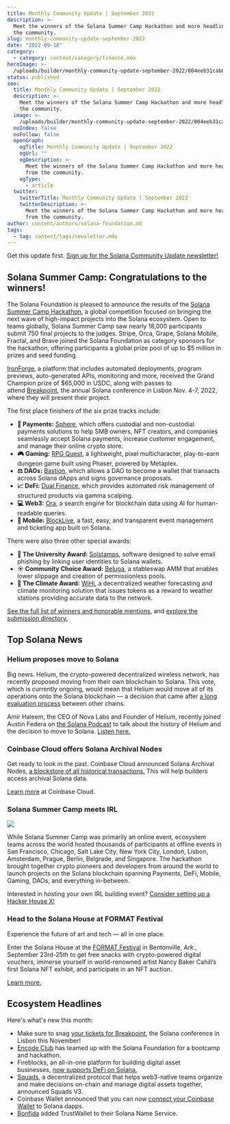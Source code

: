 ```yaml
---
title: Monthly Community Update | September 2022
description: >-
  Meet the winners of the Solana Summer Camp Hackathon and more headlines from
  the community.
slug: monthly-community-update-september-2022
date: "2022-09-18"
category:
  - category: content/category/finance.mdx
heroImage: >-
  /uploads/builder/monthly-community-update-september-2022/004eeb31cab841ebbd37b46bb2bb84a6.png
status: published
seo:
  title: Monthly Community Update | September 2022
  description: >-
    Meet the winners of the Solana Summer Camp Hackathon and more headlines from
    the community.
  image: >-
    /uploads/builder/monthly-community-update-september-2022/004eeb31cab841ebbd37b46bb2bb84a6.png
  noIndex: false
  noFollow: false
  openGraph:
    ogTitle: Monthly Community Update | September 2022
    ogUrl: ""
    ogDescription: >-
      Meet the winners of the Solana Summer Camp Hackathon and more headlines
      from the community.
    ogType:
      - article
  twitter:
    twitterTitle: Monthly Community Update | September 2022
    twitterDescription: >-
      Meet the winners of the Solana Summer Camp Hackathon and more headlines
      from the community.
author: content/authors/solana-foundation.md
tags:
  - tag: content/tags/newsletter.mdx
---
```


Get this update first. [Sign up for the Solana Community Update newsletter!](http://eepurl.com/gOcpoL?ref=solana.ghost.io)

## **Solana Summer Camp: Congratulations to the winners!**

The Solana Foundation is pleased to announce the results of the [Solana Summer Camp Hackathon](https://solana.com/summercamp?ref=solana.ghost.io), a global competition focused on bringing the next wave of high-impact projects into the Solana ecosystem. Open to teams globally, Solana Summer Camp saw nearly 18,000 participants submit 750 final projects to the judges. Stripe, Orca, Grape, Solana Mobile, Fractal, and Brave joined the Solana Foundation as category sponsors for the hackathon, offering participants a global prize pool of up to $5 million in prizes and seed funding. 

[IronForge](https://solana.com/summercamp/voting/ironforge?ref=solana.ghost.io), a platform that includes automated deployments, program previews, auto-generated APIs, monitoring and more, received the Grand Champion prize of $65,000 in USDC, along with passes to attend [Breakpoint](https://solana.com/breakpoint?ref=solana.ghost.io), the annual Solana conference in Lisbon Nov. 4-7, 2022, where they will present their project.

The first place finishers of the six prize tracks include:

- **💸 Payments:** [Sphere](https://solana.com/summercamp/voting/sphere?ref=solana.ghost.io), which offers custodial and non-custodial payments solutions to help SMB owners, NFT creators, and companies seamlessly accept Solana payments, increase customer engagement, and manage their online crypto store.
- **🎮 Gaming:** [RPG Quest](https://solana.com/summercamp/voting/solana-rpg-dungeon-quest-metaplex-multicharacter-integration?ref=solana.ghost.io), a lightweight, pixel multicharacter, play-to-earn dungeon game built using Phaser, powered by Metaplex.
- **⚖️ DAOs:** [Bastion](https://solana.com/summercamp/voting/bastion-community?ref=solana.ghost.io), which allows a DAO to become a wallet that transacts across Solana dApps and signs governance proposals.
- **📈 DeFi:** [Dual Finance](https://solana.com/summercamp/voting/dual-finance-risk-manager?ref=solana.ghost.io), which provides automated risk management of structured products via gamma scalping.
- **💻 Web3:** [Ora](https://solana.com/summercamp/voting/ora?ref=solana.ghost.io), a search engine for blockchain data using AI for human-readable queries.
- **📱 Mobile:** [BlockLive](https://solana.com/summercamp/voting/block-live?ref=solana.ghost.io), a fast, easy, and transparent event management and ticketing app built on Solana.

There were also three other special awards:

- **🏫 The University Award:** [Solstamps](https://solana.com/summercamp/voting/sol-stamps?ref=solana.ghost.io), software designed to solve email phishing by linking user identities to Solana wallets.
- **☀️ Community Choice Award:** [Beluga](https://solana.com/summercamp/voting/beluga-protocol?ref=solana.ghost.io), a stableswap AMM that enables lower slippage and creation of permissionless pools.
- **🌳 The Climate Award:** [WiHi](https://solana.com/summercamp/voting/wi-hi?ref=solana.ghost.io), a decentralized weather forecasting and climate monitoring solution that issues tokens as a reward to weather stations providing accurate data to the network.

[See the full list of winners and honorable mentions](https://solana.com/news/solana-summer-camp-winners?ref=solana.ghost.io), and [explore the submission directory.](https://solana.com/summercamp/voting?ref=solana.ghost.io)

## **Top Solana News**

### **Helium proposes move to Solana**

<tweet id="1564723480138055687" />

Big news. Helium, the crypto-powered decentralized wireless network, has recently proposed moving from their own blockchain to Solana. This vote, which is currently ongoing, would mean that Helium would move all of its operations onto the Solana blockchain — a decision that came after [a long evaluation process](https://medium.com/helium-foundation/hip-70-evaluating-layer-1-blockchains-for-the-helium-network-15f81af6941c?ref=solana.ghost.io) between other chains.

Amir Haleem, the CEO of Nova Labs and Founder of Helium, recently joined Austin Federa on [the Solana Podcast](https://podcast.solana.com/episodes/amir-haleem-ceo-nova-labs-founder-helium-ep-71?ref=solana.ghost.io) to talk about the history of Helium and the decision to move to Solana. [Listen here.](https://podcast.solana.com/episodes/amir-haleem-ceo-nova-labs-founder-helium-ep-71?ref=solana.ghost.io)

### **Coinbase Cloud offers Solana Archival Nodes**

Get ready to look in the past. Coinbase Cloud announced Solana Archival Nodes, [a blockstore of all historical transactions.](https://twitter.com/ViktorBunin/status/1567274962293084162?ref=solana.ghost.io) This will help builders access archival Solana data.

[Learn more](https://blog.coinbase.com/coinbase-cloud-launches-solana-archival-nodes-to-empower-the-solana-developer-community-a42df0527213?ref=solana.ghost.io) at Coinbase Cloud.

### **Solana Summer Camp meets IRL**

![](/uploads/builder/monthly-community-update-september-2022/image-1.jpg)

While Solana Summer Camp was primarily an online event, ecosystem teams across the world hosted thousands of participants at offline events in San Francisco, Chicago, Salt Lake City, New York City, London, Lisbon, Amsterdam, Prague, Berlin, Belgrade, and Singapore. The hackathon brought together crypto pioneers and developers from around the world to launch projects on the Solana blockchain spanning Payments, DeFi, Mobile, Gaming, DAOs, and everything in-between.

Interested in hosting your own IRL building event? [Consider setting up a Hacker House X!](https://solanalabs.typeform.com/hackerhouseX?ref=solana.ghost.io)

### **Head to the Solana House at FORMAT Festival**

Experience the future of art and tech — all in one place.

Enter the Solana House at the [FORMAT Festival](https://www.format-festival.com/?ref=solana.ghost.io) in Bentonville, Ark., September 23rd-25th to get free snacks with crypto-powered digital vouchers, immerse yourself in world-renowned artist Nancy Baker Cahill’s first Solana NFT exhibit, and participate in an NFT auction.

[Learn more.](https://solana.com/format?ref=solana.ghost.io)

## **Ecosystem Headlines**

Here's what's new this month:

- Make sure to snag [your tickets for Breakpoint](https://solana.com/breakpoint?ref=solana.ghost.io), the Solana conference in Lisbon this November!
- [Encode Club](https://twitter.com/encodeclub/status/1567549396564279296?ref=solana.ghost.io) has teamed up with the Solana Foundation for a bootcamp and hackathon.
- Fireblocks, an all-in-one platform for building digital asset businesses, [now supports DeFi on Solana.](https://twitter.com/FireblocksHQ/status/1564977622873882628?ref=solana.ghost.io)
- [Squads](https://twitter.com/SquadsProtocol/status/1559585058461143041?ref=solana.ghost.io), a decentralized protocol that helps web3-native teams organize and make decisions on-chain and manage digital assets together, announced Squads V3.
- Coinbase Wallet announced that you can now [connect your Coinbase Wallet](https://twitter.com/CoinbaseWallet/status/1561835680233316354?ref=solana.ghost.io) to Solana dapps.
- [Bonfida](https://twitter.com/bonfida/status/1565597405688614913?ref=solana.ghost.io) added TrustWallet to their Solana Name Service.
